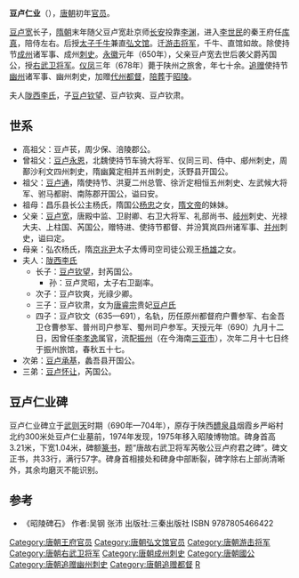 '''豆卢仁业'''（{{bd|600年代|600年左右|678年||catIdx=D}}），[[唐朝|唐朝]]初年[[官员|官员]]。

[[豆卢宽|豆卢宽]]长子，[[隋朝|隋朝]]末年随父豆卢宽赴京师[[长安|长安]]投靠[[李渊|李渊]]，进入[[李世民|李世民]]的秦王府任[[库真|库真]]，陪侍左右。后授[[太子千牛|太子千牛]]兼直[[弘文馆|弘文馆]]。迁[[游击将军|游击将军]]，千牛、直馆如故。除使持节[[成州|成州]]诸军事、成州[[刺史|刺史]]。[[永徽|永徽]]元年（650年），父亲豆卢宽去世后袭父爵芮国公，授[[右武卫将军|右武卫将军]]。[[仪凤|仪凤]]三年（678年）薨于陕州之旅舍，年七十余。[[追赠|追赠]]使持节[[幽州|幽州]]诸军事、幽州刺史，加赠[[代州|代州]][[都督|都督]]，[[陪葬|陪葬]]于[[唐昭陵|昭陵]]。

夫人[[陇西李氏|陇西李氏]]，子[[豆卢钦望|豆卢钦望]]、豆卢钦爽、豆卢钦肃。

==世系==
{{main|昌黎豆卢氏世系图}}
* 高祖父：豆卢苌，周少保、涪陵郡公。
* 曾祖父：[[豆卢永恩|豆卢永恩]]，北魏使持节车骑大将军、仪同三司、侍中、郕州刺史，周鄯沙利文四州刺史，隋幽冀定相并五州刺史，沃野县开国公。
* 祖父：[[豆卢通|豆卢通]]，隋使持节、洪夏二州总管、徐沂定相恒五州刺史、左武候大将军、驸马都尉、南陈郡开国公，谥曰安。
* 祖母：昌乐县长公主杨氏，隋国公[[杨忠_(北朝)|杨忠]]之女，[[隋文帝|隋文帝]]的妹妹。
* 父亲：[[豆卢宽|豆卢宽]]，唐殿中监、卫尉卿、右卫大将军、礼部尚书、[[岐州|岐州]]刺史、光禄大夫、上柱国、芮国公，赠特进、使持节都督、并汾箕岚四州诸军事、[[并州|并州]]刺史，谥曰定。
* 母亲：弘农杨氏，隋[[京兆尹|京兆尹]]太子太傅司空司徒公观王[[杨雄_(隋朝)|杨雄]]之女。
* 夫人：[[陇西李氏|陇西李氏]]
** 长子：[[豆卢钦望|豆卢钦望]]，封芮国公。
*** 孙：豆卢灵昭，太子右卫副率。
** 次子：豆卢钦爽，光祿少卿。
** 三子：豆卢钦肃，女为[[唐睿宗|唐睿宗]]贵妃[[豆卢贵妃|豆卢氏]]
** 四子：豆卢钦文（635—691），名轨，历任原州都督府户曹参军、右金吾卫仓曹参军、普州司户参军、蜀州司户参军。天授元年（690）九月十二日，因曾任[[李孝逸|李孝逸]]属官，流配[[振州|振州]]（在今海南[[三亚市|三亚市]]），次年二月十七日终于振州旅馆，春秋五十七。
* 次弟：[[豆卢承基|豆卢承基]]，蠡吾县开国公。
* 三弟：[[豆卢怀让|豆卢怀让]]，芮国公。

==豆卢仁业碑==
豆卢仁业碑立于[[武则天|武则天]]时期（690年—704年），原存于陕西[[醴泉县|醴泉县]]烟霞乡严峪村北约300米处豆卢仁业墓前，1974年发现，1975年移入昭陵博物馆。碑身首高3.21米，下宽1.04米，碑额[[篆书|篆书]]，题“唐故右武卫将军芮敬公豆卢府君之碑”。碑文正书，共33行，满行57字。碑身首相接处和碑身中部断裂，碑字除右上部尚清晰外，其余均磨灭不能识别。
{{Quotation|
　　夫汉川纪地，必呈耀乘之宝；堇岭干云，实荐乘墉之器。是知公侯（缺二十二字）不孤，大名资其必复。立言无昧，千秋仰以知归；遗风实存，九原兴于（缺八字）公（缺十六字）文皇帝皝之〇，自中山入魏，赐姓豆卢氏。紫野疏疆，青山启域。地络为扶桑之渚，天（缺二十三字）基徙〇〇〇〇〇〇夏臣派迁乎伊洛。英贤相继，轩盖成阴。西京则许史焉俦，东汉则杨〇〇擬。详乎简籍，可略而言。'''曾祖永恩，〇〇使持节骠骑大将军、开府仪同三司、侍中、少保、成鄯沙利文幽冀定相并十州刺史、沃野县开国公，谥曰敬'''。望高当代，功茂本朝。〇〇文（缺十七字）'''祖通，隋使持节洪夏二州总管、徐沂定相恒五州刺史、左武候大将军、驸马都尉、南陈郡开国公'''，（缺二十二字）盖之阴。'''父宽，唐殿中监、卫尉卿、右卫大将军、礼部尚书、岐州刺史、光禄大夫、上柱国、芮国公，赠特进，使持节都督并汾箕岚四州诸军事、并州刺史，谥曰定'''。含日象之淳耀，禀川渎之粹灵。负〇〇于九霄，偶风云于〇〇。忠贞之规自远，文武之〇〇隆。〇〇〇优〇〇〇玄（缺十字）之休祉，资庆门之懿德。玉庭方秀，晨虹之气已高；珠浦未〇，夜〇〇〇〇〇。属隋政荒〇，〇维驰〇，藏器（缺十一字），肇开晋野，先赴秦关。义徒云集，灵威电扫。将参幕府之中，遽谒辕门之外。即时〇〇'''秦王府库真'''，〇于北门，（缺二十二字）行吊伐，驱苍兕而风迈，剿黑龙而雾卷。公陪侍左右，实罄忠勤。〇〇行〇，〇〇劳〇。既而武周〇集（缺八字）肃〇〇〇〇〇望〇〇'''太子千牛兼直弘文馆'''。执龙楼之鸡戟，鼓芸箧于蓬山。宠灵〇茂，声芳〇远。〇〇游击将军、千牛、直馆如故。〇〇〇〇〇'''使持节成州诸军事、成州刺史'''。期〇有称，宣德是最。丁定公忧，去职。苴麻在制，创巨缠哀，泣血三年，〇〇灭性；绝浆七日，殆乎过礼。（缺十九字）韦玄成之受侯，殊非〇〇。'''乃袭爵芮国公'''。地实周畿，〇邻虞甸。〇〇〇〇〇有旧〇〇〇子（缺十六字）戎〇右武卫将军。鹤闼之内，四〇-{佇}-其严肃；凤轩之下，八屯敷其智效。徽〇既〇，〇〇〇隆。深怀止足之心（缺十三字）雅〇〇〇制听致仕，禄赐同京官，防阁三分给二，仍朔望朝参。採紫芝之妙术，追赤松之〇〇。〇〇〇-{競}-之〇〇，〇〇〇之列〇。（缺八字）恩，肆万石之〇游，〇千金〇〇〇未（缺七字）大〇〇嗟。'''以仪凤三年随驾〇〇〇遘疾薨于陕州之旅舍，春秋七十有〇'''，〇〇敕为〇灵〇，仍给传送还京，'''赠使持节幽州诸军事、幽州刺史'''，余〇〇封〇如故。赐物二百段，米粟（缺十九字）仪仗送至墓所，〇〇〇〇〇加赠代州都督。惟公仪〇端秀，风〇韶雅，资孝践忠，蕴仁居义。（缺二十一字）得〇〇〇〇声〇〇〇〇〇之〇〇〇〇鸿之（缺九字）触类〇长允翁归之（缺二十九字）遘〇〇〇〇霄〇乘（缺九字）飞〇〇〇之迹不渝始终之（缺二十六字）扆〇溢〇〇，'''以仪凤三年十月甲申朔〇日〇〇陪葬昭陵'''，礼也。夫人陇西〇〇〇左〇〇大将军〇〇〇〇〇之（缺十一字）济二州刺史、〇〇县（缺十六字）气〇关诞瑰姿（缺三十九字）上柱国（缺十一字）行襄州（缺三十七字）〇〇史谍（缺十二字）徽〇美敢题贞（缺五十三字）室凝祯兰芬（缺四十六字）司卫兵栏两宫（缺五十三字）殄〇言（缺三十七字）（末行全泐）。
}}

==参考==
* 《昭陵碑石》 作者:吴钢 张沛 出版社:三秦出版社 ISBN 9787805466422

{{DEFAULTSORT:D}}
[[Category:唐朝王府官员|Category:唐朝王府官员]]
[[Category:唐朝弘文馆官员|Category:唐朝弘文馆官员]]
[[Category:唐朝游击将军|Category:唐朝游击将军]]
[[Category:唐朝右武卫将军|Category:唐朝右武卫将军]]
[[Category:唐朝成州刺史|Category:唐朝成州刺史]]
[[Category:唐朝國公|Category:唐朝國公]]
[[Category:唐朝追赠幽州刺史|Category:唐朝追赠幽州刺史]]
[[Category:唐朝追赠都督|Category:唐朝追赠都督]]
[[Category:豆卢姓|R]]